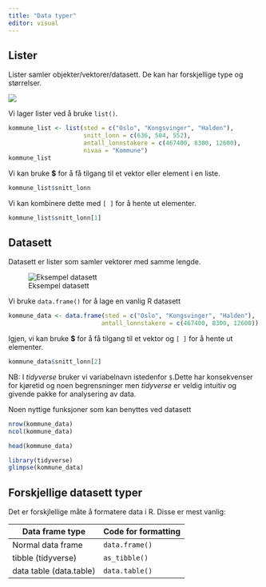 ```yaml
---
title: "Data typer"
editor: visual
---
```


## Lister

Lister samler objekter/vektorer/datasett. De kan har forskjellige type og størrelser.

![](./images/liste.PNG)

Vi lager lister ved å bruke `list()`.

```r
kommune_list <- list(sted = c("Oslo", "Kongsvinger", "Halden"), 
                     snitt_lonn = c(636, 504, 552), 
                     antall_lonnstakere = c(467400, 8300, 12600),
                     nivaa = "Kommune")
kommune_list
```

Vi kan bruke **\$** for å få tilgang til et vektor eller element i en liste.

```r
kommune_list$snitt_lonn
```

Vi kan kombinere dette med `[ ]` for å hente ut elementer.

```r
kommune_list$snitt_lonn[1]
```

## Datasett

Datasett er lister som samler vektorer med samme lengde.

![Eksempel datasett](./images/datasett.PNG)

Vi bruke `data.frame()` for å lage en vanlig R datasett

```r
kommune_data <- data.frame(sted = c("Oslo", "Kongsvinger", "Halden"), 
                          antall_lonnstakere = c(467400, 8300, 12600))
```

Igjen, vi kan bruke **\$** for å få tilgang til et vektor og `[ ]` for å hente ut elementer.

```r
kommune_data$snitt_lonn[2]
```

NB: I *tidyverse* bruker vi variabelnavn istedenfor `$`.Dette har konsekvenser for kjøretid og noen begrensninger men *tidyverse* er veldig intuitiv og givende pakke for analysering av data.

Noen nyttige funksjoner som kan benyttes ved datasett

```r
nrow(kommune_data)
ncol(kommune_data)
```

```r
head(kommune_data)
```

```r
library(tidyverse)
glimpse(kommune_data)
```

## Forskjellige datasett typer

Det er forskjlellige måte å formatere data i R. Disse er mest vanlig:

| Data frame type         | Code for formatting |
|-------------------------|---------------------|
| Normal data frame       | `data.frame()`      |
| tibble (tidyverse)      | `as_tibble()`       |
| data table (data.table) | `data.table()`      |

